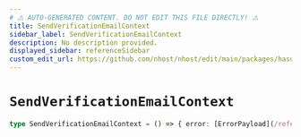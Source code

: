 ```yaml
---
# ⚠️ AUTO-GENERATED CONTENT. DO NOT EDIT THIS FILE DIRECTLY! ⚠️
title: SendVerificationEmailContext
sidebar_label: SendVerificationEmailContext
description: No description provided.
displayed_sidebar: referenceSidebar
custom_edit_url: https://github.com/nhost/nhost/edit/main/packages/hasura-auth-js/src/machines/send-verification-email.ts#L8
---
```


# `SendVerificationEmailContext`

```ts
type SendVerificationEmailContext = () => { error: [ErrorPayload](/reference/docgen/javascript/auth/types/error-payload) | null }
```
